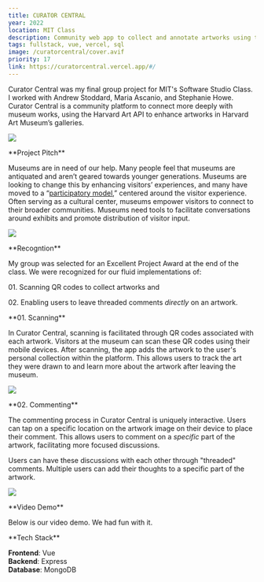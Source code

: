 ```yaml
---
title: CURATOR CENTRAL
year: 2022
location: MIT Class
description: Community web app to collect and annotate artworks using the Harvard Art API
tags: fullstack, vue, vercel, sql
image: /curatorcentral/cover.avif
priority: 17
link: https://curatorcentral.vercel.app/#/
---
```


<Hero>
  <div>
    <Callout
      link="https://curatorcentral.vercel.app/#/"
      text="Try Curator Central"
    />
    <Callout
      link="https://github.com/mascanioalino/MAST"
      text="Github Repository"
    />
  </div>
  <div>
    Curator Central was my final group project for MIT's Software Studio Class.
    I worked with Andrew Stoddard, Maria Ascanio, and Stephanie Howe. Curator
    Central is a community platform to connect more deeply with museum works,
    using the Harvard Art API to enhance artworks in Harvard Art Museum’s
    galleries.
  </div>
</Hero>

![](/curatorcentral/1.gif)

<Line />

<TwoCol>
**Project Pitch**

Museums are in need of our help. Many people feel that museums are
antiquated and aren’t geared towards younger generations.
Museums are looking to change this by enhancing visitors’
experiences, and many have moved to a “[participatory model](https://www.participatorymuseum.org/),”
centered around the visitor experience. Often serving as a
cultural center, museums empower visitors to connect to their
broader communities. Museums need tools to facilitate conversations
around exhibits and promote distribution of visitor input.

![](/curatorcentral/2.png)

</TwoCol>

<Line />

<TwoCol>
**Recogntion**

My group was selected for an Excellent Project Award at the end of the class. We were recognized for our
fluid implementations of:

01\. Scanning QR codes to collect artworks and

02\. Enabling users to leave threaded comments _directly_ on an artwork.

<Line />

<TwoCol>
**01. Scanning**

In Curator Central, scanning is facilitated through QR codes
associated with each artwork. Visitors at the museum can scan these QR
codes using their mobile devices. After scanning, the app adds the artwork to the user's personal collection within the platform.
This allows users to track the art they were drawn to and learn more about the
artwork after leaving the museum.

![](/curatorcentral/qr.png)

</TwoCol>

<Line />

<TwoCol>
**02. Commenting**

The commenting process in Curator Central is uniquely interactive.
Users can tap on a specific location on the artwork
image on their device to place their comment.
This allows users to comment on a _specific_ part of the artwork,
facilitating more focused discussions.

Users can have these discussions with each other through "threaded"
comments. Multiple users can add their thoughts to a specific part of
the artwork.

![](/curatorcentral/annotations.png)

</TwoCol>

</TwoCol>

<Line />

<TwoCol>
**Video Demo**

Below is our video demo. We had fun with it.

<Vimeo vimeoId="780726140" />
</TwoCol>

<Line />

<TwoCol>
**Tech Stack**

**Frontend**: Vue  
**Backend**: Express  
**Database**: MongoDB

</TwoCol>
